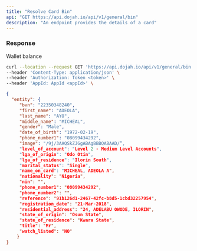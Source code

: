 ```yaml
---
title: "Resolve Card Bin"
api: "GET https://api.dojah.io/api/v1/general/bin"
description: "An endpoint provides the details of a card"
---
```




### Response

<ResponseField name="wallet_balance" type="string">
    Wallet balance 
</ResponseField>

<RequestExample>

```bash Example Request
curl --location --request GET 'https://api.dojah.io/api/v1/general/bin' \
--header 'Content-Type: application/json' \
--header 'Authorization: Token <token>' \
--header 'AppId: AppId <appId>' \

```

</RequestExample>

<ResponseExample>

```json Response
{
  "entity": {
     "bvn": "22350348240",
     "first_name": "ADEOLA",
     "last_name": "AYO",
     "middle_name": "MICHEAL",
     "gender": "Male",
     "date_of_birth": "1972-02-19",
     "phone_number1": "08099434292",
     "image": "/9j/3AAQSkZJGgABAgBBBQABAAD/“,
     "level_of_account": "Level 2 - Medium Level Accounts",
     "lga_of_origin": "Odo Otin",
     "lga_of_residence": "Ilorin South",
     "marital_status": "Single",
     "name_on_card": "MICHEAL, ADEOLA A",
     "nationality": "Nigeria",
     "nin": "",
     "phone_number1": "08099434292",
     "phone_number2": "",
     "reference": "91b126d1-2467-42fc-b8d5-1cbd32257954",
     "registration_date": "21-Mar-2018",
     "residential_address": "24, ADELABU OWODE, ILORIN",
     "state_of_origin": "Osun State",
     "state_of_residence": "Kwara State",
     "title": "Mr",
     "watch_listed": "NO"
    }
}




```

</ResponseExample>
